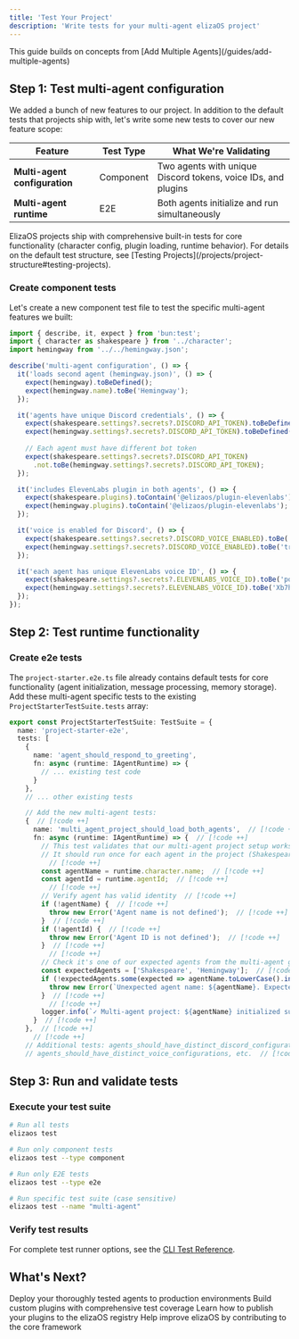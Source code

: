 ```yaml
---
title: 'Test Your Project'
description: 'Write tests for your multi-agent elizaOS project'
---
```


<Note>
This guide builds on concepts from [Add Multiple Agents](/guides/add-multiple-agents)
</Note>

## Step 1: Test multi-agent configuration

We added a bunch of new features to our project. In addition to the default tests that projects ship with, let's write some new tests to cover our new feature scope:

| Feature | Test Type | What We're Validating |
|---------|-----------|-------------------|
| **Multi-agent configuration** | Component | Two agents with unique Discord tokens, voice IDs, and plugins |
| **Multi-agent runtime** | E2E | Both agents initialize and run simultaneously |

<Note>
ElizaOS projects ship with comprehensive built-in tests for core functionality (character config, plugin loading, runtime behavior). For details on the default test structure, see [Testing Projects](/projects/project-structure#testing-projects).
</Note>

### Create component tests

Let's create a new component test file to test the specific multi-agent features we built:

```typescript src/__tests__/multi-agent-features.test.ts
import { describe, it, expect } from 'bun:test';
import { character as shakespeare } from '../character';
import hemingway from '../../hemingway.json';

describe('multi-agent configuration', () => {
  it('loads second agent (hemingway.json)', () => {
    expect(hemingway).toBeDefined();
    expect(hemingway.name).toBe('Hemingway');
  });

  it('agents have unique Discord credentials', () => {
    expect(shakespeare.settings?.secrets?.DISCORD_API_TOKEN).toBeDefined();
    expect(hemingway.settings?.secrets?.DISCORD_API_TOKEN).toBeDefined();
    
    // Each agent must have different bot token
    expect(shakespeare.settings?.secrets?.DISCORD_API_TOKEN)
      .not.toBe(hemingway.settings?.secrets?.DISCORD_API_TOKEN);
  });

  it('includes ElevenLabs plugin in both agents', () => {
    expect(shakespeare.plugins).toContain('@elizaos/plugin-elevenlabs');
    expect(hemingway.plugins).toContain('@elizaos/plugin-elevenlabs');
  });

  it('voice is enabled for Discord', () => {
    expect(shakespeare.settings?.secrets?.DISCORD_VOICE_ENABLED).toBe('true');
    expect(hemingway.settings?.secrets?.DISCORD_VOICE_ENABLED).toBe('true');
  });

  it('each agent has unique ElevenLabs voice ID', () => {
    expect(shakespeare.settings?.secrets?.ELEVENLABS_VOICE_ID).toBe('pqHfZKP75CvOlQylNhV4');
    expect(hemingway.settings?.secrets?.ELEVENLABS_VOICE_ID).toBe('Xb7hH8MSUJpSbSDYk0k2');
  });
});
```

## Step 2: Test runtime functionality 

### Create e2e tests

The `project-starter.e2e.ts` file already contains default tests for core functionality (agent initialization, message processing, memory storage). Add these multi-agent specific tests to the existing `ProjectStarterTestSuite.tests` array:

```typescript src/__tests__/e2e/project-starter.e2e.ts
export const ProjectStarterTestSuite: TestSuite = {
  name: 'project-starter-e2e',
  tests: [
    {
      name: 'agent_should_respond_to_greeting',
      fn: async (runtime: IAgentRuntime) => {
        // ... existing test code
      }
    },
    // ... other existing tests

    // Add the new multi-agent tests:
    {  // [!code ++]
      name: 'multi_agent_project_should_load_both_agents',  // [!code ++]
      fn: async (runtime: IAgentRuntime) => {  // [!code ++]
        // This test validates that our multi-agent project setup works correctly  // [!code ++]
        // It should run once for each agent in the project (Shakespeare and Hemingway)  // [!code ++]
          // [!code ++]
        const agentName = runtime.character.name;  // [!code ++]
        const agentId = runtime.agentId;  // [!code ++]
          // [!code ++]
        // Verify agent has valid identity  // [!code ++]
        if (!agentName) {  // [!code ++]
          throw new Error('Agent name is not defined');  // [!code ++]
        }  // [!code ++]
        if (!agentId) {  // [!code ++]
          throw new Error('Agent ID is not defined');  // [!code ++]
        }  // [!code ++]
          // [!code ++]
        // Check it's one of our expected agents from the multi-agent guide  // [!code ++]
        const expectedAgents = ['Shakespeare', 'Hemingway'];  // [!code ++]
        if (!expectedAgents.some(expected => agentName.toLowerCase().includes(expected.toLowerCase()))) {  // [!code ++]
          throw new Error(`Unexpected agent name: ${agentName}. Expected one containing: ${expectedAgents.join(', ')}`);  // [!code ++]
        }  // [!code ++]
          // [!code ++]
        logger.info(`✓ Multi-agent project: ${agentName} initialized successfully`);  // [!code ++]
      }  // [!code ++]
    },  // [!code ++]
      // [!code ++]
    // Additional tests: agents_should_have_distinct_discord_configurations,  // [!code ++]
    // agents_should_have_distinct_voice_configurations, etc.  // [!code ++]
```

## Step 3: Run and validate tests

### Execute your test suite

```bash Terminal
# Run all tests
elizaos test

# Run only component tests
elizaos test --type component

# Run only E2E tests  
elizaos test --type e2e

# Run specific test suite (case sensitive)
elizaos test --name "multi-agent"
```

### Verify test results

For complete test runner options, see the [CLI Test Reference](/cli-reference/test).

## What's Next?

<CardGroup cols={2}>
  <Card title="Deploy Your Project" icon="rocket" href="/guides/deploy-your-project">
    Deploy your thoroughly tested agents to production environments
  </Card>
  <Card title="Create Plugins" icon="puzzle-piece" href="/guides/create-a-plugin">
    Build custom plugins with comprehensive test coverage
  </Card>
  <Card title="Publish Your Plugin" icon="upload" href="/guides/publish-a-plugin">
    Learn how to publish your plugins to the elizaOS registry
  </Card>
  <Card title="Contribute to Core" icon="heart" href="/contributing">
    Help improve elizaOS by contributing to the core framework
  </Card>
</CardGroup>
